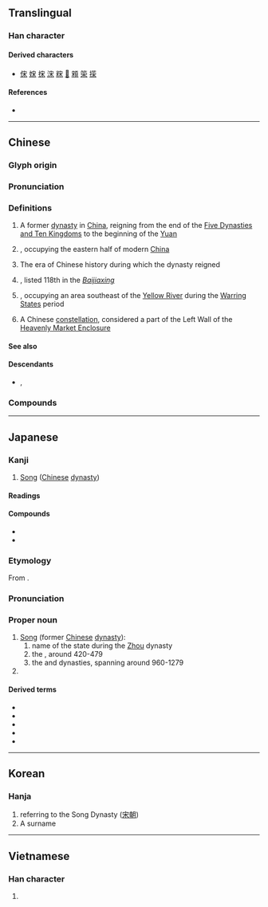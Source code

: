 {{character info}}
==Translingual==

===Han character===
{{Han char|rn=40|rad=宀|as=04|sn=7|four=30904|canj=JD,XJD|ids=⿱宀木}}

====Derived characters====
* [[俕]] [[𡜻]] [[㧲]] [[浨]] [[䊉]] [[𠒥]] [[䫅]] [[筞]] [[㨲]]

====References====
* {{Han ref|kx=0282.120|dkj=07078|dj=0554.070|hdz=20915.020|uh=5B8B|ud=23435|bh=A7BA|bd=42938}}

----

==Chinese==
{{zh-forms}}

===Glyph origin===
{{Han etyl}}{{zh-wp|zh|yue|lzh|gan|nan:Sòng (Chiu)|en:Song dynasty|en:Song (Chinese name)|en:Song (State)}}

===Pronunciation===
{{zh-pron
|m=sòng
|m-s=
|c=sung3
|c-t=
|g=
|h=pfs=sung
|j=
|md=sóng
|mn=sòng
|mn-t=song3
|w=2son
|x=
|mc=y
|oc=y
|ma=
|cat=pn
}}

===Definitions===
{{zh-hanzi}}

# {{zh-div|朝}} A former [[dynasty]] in [[China]], reigning from the end of the [[:w:Five Dynasties and Ten Kingdoms|Five Dynasties and Ten Kingdoms]] to the beginning of the [[Yuan]]
# {{place|zh|former empire|c/China}}, occupying the eastern half of modern [[China]]
# The era of Chinese history during which the dynasty reigned
# {{surname|zh|nodot=1}}, listed 118th in the ''[[:w:Baijiaxing|Baijiaxing]]''
#: {{zh-x|^宋 ^美-齡|{{w|Soong Mei-ling}}}}
# {{place|zh|former duchy/and/kingdom|c/China}}, occupying an area southeast of the [[Yellow River]] during the [[:w:Warring States|Warring States]] period
# A Chinese [[constellation]], considered a part of the Left Wall of the [[:w:Heavenly Market enclosure|Heavenly Market Enclosure]]

====See also====
{{zh-Chinese dynasties}}

====Descendants====
* {{desc|bor=1|en|Song}}, {{l|en|Sung}}

===Compounds===
{{zh-der|影宋抄本|宋儒|宋書|宋高宗|宋體字|宋學|宋會要|宋詞|宋瓷|宋真宗|兩宋|宋神宗|宋徽宗|宋本|仿宋本|宋朝|宋畫|宋元學案|南宋|宋襄之仁|宋史|宋斤魯削|仿宋體|宋頭巾|宋欽宗|宋太宗|宋襄公|屈宋|宋詩鈔|宋畫吳冶|宋江陣|宋太祖|宋仁宗|宋四大書|宋三彩|宋板|呂宋島|宋哲宗|劉宋|大宋小宋|呂宋菸|北宋|房杜姚宋|皕宋樓|杞宋無徵|班香宋豔|才過屈宋|衙官屈宋|老宋體|羅宋湯|鄭昭宋聾|趙宋|宋埠|宋洛|東宋|大宋|小宋|上宋窯|下宋窯}}

----

==Japanese==

===Kanji===
{{ja-kanji|grade=8|rs=宀04}}

# [[Song]] ([[Chinese]] [[dynasty]])
<!--# [[dwell]] -->

====Readings====
{{rfv-pron|ja}}
{{ja-readings
|goon=そ
|kanon=そう
|toon=そん
|soon=そん
<!--|kun=すまい-, お-る-->
}}

====Compounds====
{{der-top|Compounds}}
* {{ja-r|屈%宋|^くっ%そう}}
* {{ja-r|呂%宋|^ル%ソン|[[Luzon]]}}
{{der-bottom}}

===Etymology===
{{wp|lang=ja}}
{{ja-kanjitab|そう|yomi=o}}

From {{der|ja|ltc|sort=そう|-}} {{ltc-l|宋}}. {{rfv-etym|ja}}

===Pronunciation===
{{ja-pron|y=kan|そう}}

===Proper noun===
{{ja-pos|proper|そう}}

# [[Song]] (former [[Chinese]] [[dynasty]]):
## name of the state during the [[Zhou]] dynasty {{rfv-sense|ja}}
## the {{m|ja|劉宋|tr=Ryūsō}}, around 420-479
## the {{m|ja|北宋|tr=Hokusō||Northern Song}} and {{m|ja|南宋|tr=Nansō||Southern Song}} dynasties, spanning around 960-1279
# {{surname|ja|A=a|sort=そう}}

====Derived terms====
{{der-top}}
* {{ja-r|宋音|^そう-おん}}
* {{ja-r|宋学|^そう-がく}}
* {{ja-r|宋詞|^そう-し}}
* {{ja-r|宋朝|^そう-ちょう}}
* {{ja-r|入宋|にゅう-^そう}}
{{der-bottom}}

----

==Korean==

===Hanja===
{{ko-hanja|hangeul=송|mr=song}}

# referring to the Song Dynasty ([[宋朝]])
# A surname

----

==Vietnamese==

===Han character===
{{vi-hantu|tống|rs=宀04}}

# {{rfdef|vi|sort=宀04}}